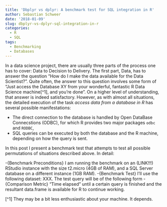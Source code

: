 ```yaml
---
title: 'Dbplyr vs dplyr: A benchmark test for SQL integration in R'
author: Sebastian Schweer
date: '2018-01-09'
slug: dbplyr-vs-dplyr-sql-integration-in-r
categories:
  - R
  - SQL
tags:
  - Benchmarking
  - Databases
---
```


In a data science project, there are usually three parts of the process one has to cover: Data to Decision to Delivery. The first part, Data, has to answer the question "How do I make the data available for the Data Scientist?". Quite often, the answer to this question involves some form of "Just access the Database XY from your wonderful, fantastic R Data Science machine[^1], and you're done". On a higher level of understanding, that answer is indeed satisfactory. However, as with almost all situations, the detailed execution of the task *access data from a database in R* has several possible manifestations:

- The direct connection to the database is handled by Open DataBase Connecstions (ODBC), for which R provides two major packages `odbc` and `RODBC`,
- SQL queries can be executed by both the database and the R machine, depending on how the query is sent.

In this post I present a benchmark test that attempts to test all possible permutations of situations described above. In detail:

-{Benchmark Preconditions} I am running the benchmark on an (LINK!!!) RStudio instance with the size t2.micro (4GB of RAM), and a SQL Server database on a different instance (1GB RAM).
-{Benchmark Test} I'll use the following dataset: XXX. The test query will be of the following form
-{Comparison Metric} "Time elapsed" until a certain query is finished and the resultant data.frame is available for R to continue working.
 

[^1] They may be a bit less enthusiastic about your machine. It depends. 